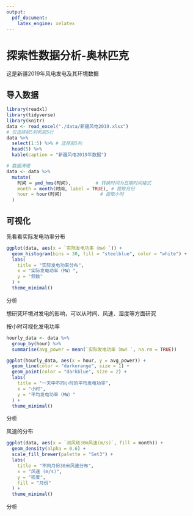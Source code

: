 ```yaml
---
output:
  pdf_document:
    latex_engine: xelatex
---
```


# 探索性数据分析-奥林匹克 {#eda-olympics}

这是新疆2019年风电发电及其环境数据

## 导入数据

```r
library(readxl)
library(tidyverse)
library(knitr)
data <- read_excel("./data/新疆风电2019.xlsx")
# 仅选择前5列和前5行
data %>%
  select(1:5) %>% # 选择前5列
  head(5) %>%
  kable(caption = "新疆风电2019年数据")

# 数据清理
data <- data %>%
  mutate(
    时间 = ymd_hms(时间),         # 转换时间为日期时间格式
    month = month(时间, label = TRUE), # 提取月份
    hour = hour(时间)              # 提取小时
  )
```

## 可视化

先看看实际发电功率分布

```r
ggplot(data, aes(x = `实际发电功率（mw）`)) +
  geom_histogram(bins = 30, fill = "steelblue", color = "white") +
  labs(
    title = "实际发电功率分布",
    x = "实际发电功率（MW）",
    y = "频数"
  ) +
  theme_minimal()
```

分析

想研究环境对发电的影响，可以从时间、风速、湿度等方面研究

按小时可视化发电功率

```r
hourly_data <- data %>%
  group_by(hour) %>%
  summarise(avg_power = mean(`实际发电功率（mw）`, na.rm = TRUE))

ggplot(hourly_data, aes(x = hour, y = avg_power)) +
  geom_line(color = "darkorange", size = 1) +
  geom_point(color = "darkblue", size = 2) +
  labs(
    title = "一天中不同小时的平均发电功率",
    x = "小时",
    y = "平均发电功率（MW）"
  ) +
  theme_minimal()

```

分析

风速的分布

```r
ggplot(data, aes(x = `测风塔30m风速(m/s)`, fill = month)) +
  geom_density(alpha = 0.6) +
  scale_fill_brewer(palette = "Set3") +
  labs(
    title = "不同月份30米风速分布",
    x = "风速 (m/s)",
    y = "密度",
    fill = "月份"
  ) +
  theme_minimal()
```

分析
